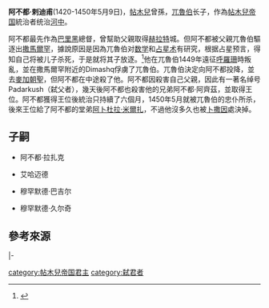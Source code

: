 '''阿不都·剌迪甫'''(1420-1450年5月9日)，[[帖木兒|帖木兒]]曾孫，[[兀魯伯|兀魯伯]]长子，作為[[帖木兒帝国|帖木兒帝国]]統治者统治[[河中|河中]]。

阿不都最先作為[[巴里黑|巴里黑]]總督，曾幫助父親取得[[赫拉特|赫拉特]]城。但阿不都被父親兀魯伯驅逐出[[撒馬爾罕|撒馬爾罕]]，據說原因是因為兀魯伯对[[数学|数学]]和[[占星术|占星术]]有研究，根据占星预言，得知自己将被儿子杀死，于是就将其子放逐。<ref>{{Cite web |url=http://astro.sina.com.cn/l/2007-11-20/181944939.shtml |title=新浪星座：伊儿汗王朝与帖木儿王朝(图) |accessdate=2018-07-29 |archive-date=2019-06-03 |archive-url=https://web.archive.org/web/20190603081122/http://astro.sina.com.cn/l/2007-11-20/181944939.shtml |dead-url=no }}</ref>他在兀魯伯1449年遠征[[大呼罗珊|呼羅珊]]時叛亂，並在撒馬爾罕附近的Dimashq俘虜了兀魯伯。兀魯伯決定向阿不都投降，並去[[麥加|麥加]][[朝聖|朝聖]]，但阿不都在中途殺了他。阿不都因殺害自己父親，因此有一著名绰号Padarkush（弑父者），幾天後阿不都也殺害他的兄弟阿不都·阿齊茲，並取得王位。阿不都獲得王位後統治只持續了六個月，1450年5月就被兀魯伯的忠仆所杀，後來王位給了阿不都的堂弟[[阿卜杜拉·米爾扎|阿卜杜拉·米爾扎]]，不過他沒多久也被[[卜撒因|卜撒因]]處決掉。

==子嗣==
*阿不都·拉扎克

*艾哈迈德

*穆罕默德·巴吉尔

*穆罕默德·久尔奇

==參考來源==
{{Reflist}}

{{s-start}}
{{s-hou|[[帖木兒帝國|帖木兒帝國]]|}}
{{S-reg}}
|-
{{S-bef|before=[[兀魯伯|兀魯伯]]}}
{{S-ttl|title=[[帖木兒帝國|帖木兒帝國蘇丹]]（[[河中地區|河中地區]]）|years=1449年—1450年}}
{{S-aft|after=[[阿卜杜拉·米爾扎|阿卜杜拉·米爾扎]]}}
{{s-end}}

{{帖木兒帝國}}
[[category:帖木兒帝国君主|category:帖木兒帝国君主]]
[[category:弑君者|category:弑君者]]